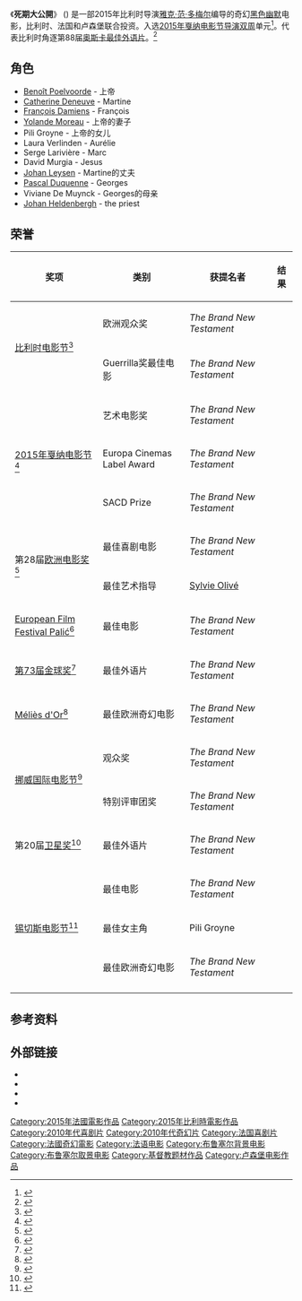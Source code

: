 {{noteTA
|T=zh-cn:超新约全书; zh-tw:死期大公開;
|1=zh-cn:超新约全书; zh-tw:死期大公開;
}}
{{Infobox film
| name           = The Brand New Testament
| image          = Le Tout Nouveau Testament poster.jpg
| caption        = 电影海报
| director       = [[Jaco_Van_Dormael|Jaco Van Dormael]]
| producer       = Jaco Van Dormael<br />[[Frank_Van_Passel|Frank Van Passel]]
| writer         = Jaco Van Dormael<br />Thomas Gunzig
| based on       = 
| starring       = [[Benoît_Poelvoorde|Benoît Poelvoorde]]<br />[[Catherine_Deneuve|Catherine Deneuve]]<br />[[François_Damiens|François Damiens]]<br />[[Yolande_Moreau|Yolande Moreau]]<br />Pili Groyne
| music          = [[An_Pierlé|An Pierlé]]
| cinematography = [[Christophe_Beaucarne|Christophe Beaucarne]]
| editing        = [[Hervé_de_Luze|Hervé de Luze]]
| distributor    = Le Pacte
| studio         = Terra Incognita Films
| released       = {{film date|2015|5|17|[[2015年戛纳电影节|戛纳]]|2015|9|1|比利时}}
| runtime        = 113 分钟
| country        = 比利时<br />法国<br />卢森堡
| language       = 法语
| budget         = 870万欧元
| gross          = $1450万美元<ref name="boxoffice">{{cite web|title=Le tout nouveau testament|url=http://www.boxofficemojo.com/movies/intl/?page=&wk=2015W49&id=_fLETOUTNOUVEAUTES01|website={{noitalic|[[Box_Office_Mojo|Box Office Mojo]]}}|accessdate=December 10, 2015|archive-date=2015-12-22|archive-url=https://web.archive.org/web/20151222094717/http://www.boxofficemojo.com/movies/intl/?page=&wk=2015W49&id=_fLETOUTNOUVEAUTES01|dead-url=no}}</ref>
| cn_name  = 超新约全书
| tw_name  = 死期大公開
| hk_name  = 
}}

《'''死期大公開'''》 ({{lang-fr|'''Le Tout Nouveau Testament'''}}) 是一部2015年比利时导演[[雅克·范·多梅尔|雅克·范·多梅尔]]编导的奇幻[[黑色幽默|黑色幽默]]电影，比利时、法国和卢森堡联合投资。入选[[2015年戛纳电影节|2015年戛纳电影节]][[导演双周|导演双周]]单元<ref name="Variety">{{cite web |url=http://variety.com/2015/film/festivals/cannes-directors-fortnight-lineup-unveiled-1201476479/ |title=Cannes: Directors’ Fortnight Unveils 2015 Lineup |first=Justin |last=Chang |date=21 April 2015 |accessdate=21 April 2015 |work=Variety |archive-date=2016-01-13 |archive-url=https://web.archive.org/web/20160113190136/http://variety.com/2015/film/festivals/cannes-directors-fortnight-lineup-unveiled-1201476479/ |dead-url=no }}</ref>。代表比利时角逐第88届[[奥斯卡最佳外语片|奥斯卡最佳外语片]]。<ref name="Belgium">{{cite web |url=http://variety.com/2015/film/global/belgium-sends-the-brand-new-testament-to-foreign-language-oscar-race-1201599674/ |title=Belgium Sends ‘The Brand New Testament’ To Foreign-Language Oscar Race |last=Keslassy |first=Elsa |work=Variety |date=22 September 2015 |accessdate=22 September 2015 |archive-date=2016-09-22 |archive-url=https://web.archive.org/web/20160922201405/http://variety.com/2015/film/global/belgium-sends-the-brand-new-testament-to-foreign-language-oscar-race-1201599674/ |dead-url=no }}</ref>

== 角色 ==
* [[Benoît_Poelvoorde|Benoît Poelvoorde]] - 上帝
* [[Catherine_Deneuve|Catherine Deneuve]] - Martine
* [[François_Damiens|François Damiens]] - François
* [[Yolande_Moreau|Yolande Moreau]] - 上帝的妻子
* Pili Groyne - 上帝的女儿
* Laura Verlinden - Aurélie
* Serge Larivière - Marc
* David Murgia - Jesus
* [[Johan_Leysen|Johan Leysen]] - Martine的丈夫
* [[Pascal_Duquenne|Pascal Duquenne]] - Georges
* Viviane De Muynck - Georges的母亲
* [[Johan_Heldenbergh|Johan Heldenbergh]] - the priest

==荣誉==
{| class="wikitable" style="font-size: 100%;"
|-
! 奖项
! 类别
! 获提名者
! 结果
|-
| rowspan="2"|[[比利时电影节|比利时电影节]]<ref>{{cite web|title=Biografilm 2015, tutti i vincitori|url=http://www.mymovies.it/cinemanews/2015/120936/|publisher=[[Mymovies.it|Mymovies.it]]|accessdate=31 August 2015|language=it|date=15 June 2015|archive-date=2020-07-21|archive-url=https://web.archive.org/web/20200721155947/https://www.mymovies.it/cinemanews/2015/120936/|dead-url=no}}</ref>
| 欧洲观众奖
| ''The Brand New Testament''
| {{won}}
|-
| Guerrilla奖最佳电影
| ''The Brand New Testament''
| {{won}}
|-
| rowspan="3"|[[2015年戛纳电影节|2015年戛纳电影节]]<ref name="allocine">{{cite web|url=http://www.allocine.fr/film/fichefilm-222641/palmares/|title=Récompenses et nominations pour le film Le Tout Nouveau Testament|publisher=[[AlloCiné|AlloCiné]]|accessdate=31 August 2015|language=fr|archive-date=2020-07-21|archive-url=https://web.archive.org/web/20200721162459/http://www.allocine.fr/film/fichefilm-222641/palmares/|dead-url=no}}</ref>
| 艺术电影奖
| ''The Brand New Testament''
| {{nom}}
|-
| Europa Cinemas Label Award
| ''The Brand New Testament''
| {{nom}}
|-
| SACD Prize
| ''The Brand New Testament''
| {{nom}}
|-
| rowspan="2"|第28届[[欧洲电影奖|欧洲电影奖]]<ref>{{cite web|first=Guy|last=Lodge|title=‘Youth,’ ‘The Lobster’ Lead European Film Award Nominations|url=http://variety.com/2015/film/in-contention/european-film-award-nominations-efa-youth-the-lobster-1201635797/|date=7 November 2015|work=Variety|accessdate=10 December 2015|archive-date=2020-09-15|archive-url=https://web.archive.org/web/20200915042448/https://variety.com/2015/film/in-contention/european-film-award-nominations-efa-youth-the-lobster-1201635797/|dead-url=no}}</ref>
| 最佳喜剧电影
| ''The Brand New Testament''
| {{nom}}
|-
| 最佳艺术指导
| [[Sylvie_Olivé|Sylvie Olivé]]
| {{won}}
|-
| [[Palić_Film_Festival|European Film Festival Palić]]<ref>{{cite web|title=European Film Festival Palić to include the world premiere of Veiko Õunpuu's Roukli|url=http://cineuropa.org/nw.aspx?t=newsdetail&l=en&did=295781|date=17 July 2015|work=Cineuropa|accessdate=10 December 2015|archive-date=2015-09-18|archive-url=https://web.archive.org/web/20150918181929/http://cineuropa.org/nw.aspx?t=newsdetail&l=en&did=295781|dead-url=no}}</ref>
| 最佳电影
| ''The Brand New Testament''
| {{nom}}
|-
| [[第73届金球奖|第73届金球奖]]<ref>{{cite news|first=Brent|last=Lang|title=‘Carol,’ Netflix Lead Golden Globes Nomination|url=http://variety.com/2015/film/awards/golden-globe-nominations-2016-1201658153/|accessdate=10 December 2015|work=Variety|date=10 December 2015|archive-date=2016-05-31|archive-url=https://web.archive.org/web/20160531233226/https://variety.com/2015/film/awards/golden-globe-nominations-2016-1201658153/|dead-url=no}}</ref>
| 最佳外语片
| ''The Brand New Testament''
| {{nom}}
|-
| [[Méliès_d'Or|Méliès d'Or]]<ref>{{cite web|title=La jeune actrice bruxelloise Pili Groyne récompensée au festival de Sitgès|url=http://www.rtl.be/info/magazine/culture/la-jeune-actrice-bruxelloise-pili-groyne-recompensee-au-festival-de-sitges-763300.aspx|publisher=[[RTL_Group|RTL]]|date=17 October 2015|language=fr|accessdate=10 December 2015|archive-date=2020-07-21|archive-url=https://web.archive.org/web/20200721164038/https://www.rtl.be/info/magazine/culture/la-jeune-actrice-bruxelloise-pili-groyne-recompensee-au-festival-de-sitges-763300.aspx|dead-url=no}}</ref>
| 最佳欧洲奇幻电影
| ''The Brand New Testament''
| {{nom}}
|-
| rowspan="2"|[[挪威国际电影节|挪威国际电影节]]<ref>{{cite web|first=Jorn|last=Rossing Jensen|title=Jaco Van Dormael's 'The Brand New Testament' wins in Haugesund|url=http://www.screendaily.com/news/jaco-van-dormaels-the-brand-new-testament-wins-in-haugesund/5091878.article|date=20 August 2015|work=[[Screen_Daily|Screen Daily]]|accessdate=10 December 2015|archive-date=2021-03-19|archive-url=https://web.archive.org/web/20210319143223/https://www.screendaily.com/news/jaco-van-dormaels-the-brand-new-testament-wins-in-haugesund/5091878.article|dead-url=no}}</ref>
| 观众奖
| ''The Brand New Testament''
| {{won}}
|-
| 特别评审团奖
| ''The Brand New Testament''
| {{won}}
|-
| 第20届[[卫星奖|卫星奖]]<ref>{{cite web|url=http://www.pressacademy.com/award_cat/2015/|work=[[International_Press_Academy|International Press Academy]]|at=pressacademy.com|title=Satellite Awards (2015)|publisher=[[International_Press_Academy|IPA]]|accessdate=December 2, 2015|date=December 2, 2015|archive-date=2016-03-20|archive-url=https://web.archive.org/web/20160320045213/http://www.pressacademy.com/award_cat/2015/|dead-url=no}}</ref>
| 最佳外语片
| ''The Brand New Testament''
| {{nom}}
|-
| rowspan="3"|[[锡切斯电影节|锡切斯电影节]]<ref>{{cite web|title='The Invitation' is proclaimed the winner of Sitges 2015|url=http://sitgesfilmfestival.com/eng/noticies/?id=1003326|publisher=Sitges Film Festival|accessdate=10 December 2015|date=17 October 2015|archive-date=2021-01-27|archive-url=https://web.archive.org/web/20210127114505/https://sitgesfilmfestival.com/eng/noticies?id=1003326|dead-url=no}}</ref>
| 最佳电影
| ''The Brand New Testament''
| {{nom}}
|-
| 最佳女主角
| Pili Groyne
| {{won}}
|-
| 最佳欧洲奇幻电影
| ''The Brand New Testament''
| {{won}}
|-
|}

== 参考资料 ==
{{reflist}}

== 外部链接 ==
* {{IMDb title|id=3792960|title=The Brand New Testament}}
* {{Metacritic film|the-brand-new-testament|The Brand New Testament}}
* {{Mojo title|id=_fLETOUTNOUVEAUTES01|title=The Brand New Testament|intl=yes}}
* {{douban}}

{{DEFAULTSORT:Brand New Testament, The}}
[[Category:2015年法國電影作品|Category:2015年法國電影作品]]
[[Category:2015年比利時電影作品|Category:2015年比利時電影作品]]
[[Category:2010年代喜剧片|Category:2010年代喜剧片]]
[[Category:2010年代奇幻片|Category:2010年代奇幻片]]
[[Category:法国喜剧片|Category:法国喜剧片]]
[[Category:法國奇幻電影|Category:法國奇幻電影]]
[[Category:法语电影|Category:法语电影]]
[[Category:布鲁塞尔背景电影|Category:布鲁塞尔背景电影]]
[[Category:布鲁塞尔取景电影|Category:布鲁塞尔取景电影]]
[[Category:基督教题材作品|Category:基督教题材作品]]
[[Category:卢森堡电影作品|Category:卢森堡电影作品]]
